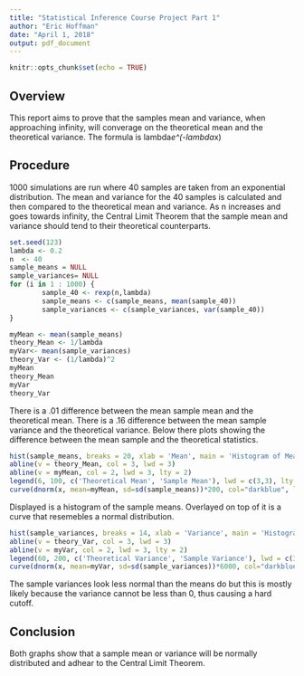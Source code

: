 ```yaml
---
title: "Statistical Inference Course Project Part 1"
author: "Eric Hoffman"
date: "April 1, 2018"
output: pdf_document
---
```


```r
knitr::opts_chunk$set(echo = TRUE)
```

## Overview

This report aims to prove that the samples mean and variance, when approaching infinity, will converage on the theoretical mean and the theoretical variance. The formula is lambda*e^(-lambda*x)


## Procedure

1000 simulations are run where 40 samples are taken from an exponential distribution. The mean and variance for the 40 samples is calculated and then compared to the theoretical mean and variance. As n increases and goes towards infinity, the Central Limit Theorem that the sample mean and variance should tend to their theoretical counterparts. 

```r
set.seed(123)
lambda <- 0.2
n  <- 40
sample_means = NULL
sample_variances= NULL
for (i in 1 : 1000) {
        sample_40 <- rexp(n,lambda)
        sample_means <- c(sample_means, mean(sample_40))
        sample_variances <- c(sample_variances, var(sample_40))
}

myMean <- mean(sample_means)
theory_Mean <- 1/lambda
myVar<- mean(sample_variances)
theory_Var <- (1/lambda)^2
myMean
theory_Mean
myVar
theory_Var
```

There is a .01 difference between the mean sample mean and the theoretical mean. There is a .16 difference between the mean sample variance and the theoretical variance. Below there plots showing the difference between the mean sample and the theoretical statistics. 


```r
hist(sample_means, breaks = 20, xlab = 'Mean', main = 'Histogram of Means')
abline(v = theory_Mean, col = 3, lwd = 3)
abline(v = myMean, col = 2, lwd = 3, lty = 2)
legend(6, 100, c('Theoretical Mean', 'Sample Mean'), lwd = c(3,3), lty = c(1,2), col = c(3,2))
curve(dnorm(x, mean=myMean, sd=sd(sample_means))*200, col="darkblue", lwd=2, add=TRUE)
```

Displayed is a histogram of the sample means. Overlayed on top of it is a curve that resemebles a normal distribution. 

```r
hist(sample_variances, breaks = 14, xlab = 'Variance', main = 'Histogram of Variance')
abline(v = theory_Var, col = 3, lwd = 3)
abline(v = myVar, col = 2, lwd = 3, lty = 2)
legend(60, 200, c('Theoretical Variance', 'Sample Variance'), lwd = c(3,3), lty = c(1,2), col = c(3,2))
curve(dnorm(x, mean=myVar, sd=sd(sample_variances))*6000, col="darkblue", lwd=2, add=TRUE)
```

The sample variances look less normal than the means do but this is mostly likely because the variance cannot be less than 0, thus causing a hard cutoff. 

## Conclusion

Both graphs show that a sample mean or variance will be normally distributed and adhear to the Central Limit Theorem. 
